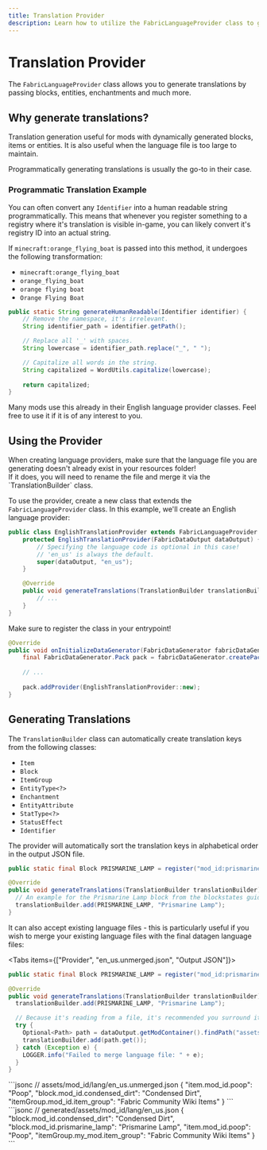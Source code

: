 ```yaml
---
title: Translation Provider
description: Learn how to utilize the FabricLanguageProvider class to generate language files.
---
```



# Translation Provider

The `FabricLanguageProvider` class allows you to generate translations by passing blocks, entities, enchantments and much more.

## Why generate translations?

Translation generation useful for mods with dynamically generated blocks, items or entities. It is also useful when the language file is too large to maintain.

Programmatically generating translations is usually the go-to in their case.

### Programmatic Translation Example

You can often convert any `Identifier` into a human readable string programmatically. This means that whenever you register something to a registry where it's translation is visible in-game, you can likely convert it's registry ID into an actual string.

If `minecraft:orange_flying_boat` is passed into this method, it undergoes the following transformation:

- `minecraft:orange_flying_boat`
- `orange_flying_boat`
- `orange flying boat`
- `Orange Flying Boat`

```java
public static String generateHumanReadable(Identifier identifier) {
    // Remove the namespace, it's irrelevant.
    String identifier_path = identifier.getPath();

    // Replace all '_' with spaces.
    String lowercase = identifier_path.replace("_", " ");

    // Capitalize all words in the string.
    String capitalized = WordUtils.capitalize(lowercase);
    
    return capitalized;
}
```

Many mods use this already in their English language provider classes. Feel free to use it if it is of any interest to you.

## Using the Provider

<Callout type="warning">
When creating language providers, make sure that the language file you are generating doesn't already exist in your resources folder!<br />
If it does, you will need to rename the file and merge it via the `TranslationBuilder` class.
</Callout>

To use the provider, create a new class that extends the `FabricLanguageProvider` class. In this example, we'll create an English language provider:

```java
public class EnglishTranslationProvider extends FabricLanguageProvider {
    protected EnglishTranslationProvider(FabricDataOutput dataOutput) {
        // Specifying the language code is optional in this case!
        // 'en_us' is always the default.
        super(dataOutput, "en_us");
    }

    @Override
    public void generateTranslations(TranslationBuilder translationBuilder) {
        // ...
    }
}
```

Make sure to register the class in your entrypoint!

```java
@Override
public void onInitializeDataGenerator(FabricDataGenerator fabricDataGenerator) {
    final FabricDataGenerator.Pack pack = fabricDataGenerator.createPack();
            
    // ...
            
    pack.addProvider(EnglishTranslationProvider::new);
}
```

## Generating Translations

The `TranslationBuilder` class can automatically create translation keys from the following classes:

- `Item`
- `Block`
- `ItemGroup`
- `EntityType<?>`
- `Enchantment`
- `EntityAttribute`
- `StatType<?>`
- `StatusEffect`
- `Identifier`

The provider will automatically sort the translation keys in alphabetical order in the output JSON file.

```java
public static final Block PRISMARINE_LAMP = register("mod_id:prismarine_lamp", ...);

@Override
public void generateTranslations(TranslationBuilder translationBuilder) {
  // An example for the Prismarine Lamp block from the blockstates guide.
  translationBuilder.add(PRISMARINE_LAMP, "Prismarine Lamp");
}
```

It can also accept existing language files - this is particularly useful if you wish to merge your existing language files with the final datagen language files:

<Tabs items={["Provider", "en_us.unmerged.json", "Output JSON"]}>
<Tab>
```java
public static final Block PRISMARINE_LAMP = register("mod_id:prismarine_lamp", ...);

@Override
public void generateTranslations(TranslationBuilder translationBuilder) {
  translationBuilder.add(PRISMARINE_LAMP, "Prismarine Lamp"); 

  // Because it's reading from a file, it's recommended you surround it in a try/catch statement.
  try {
    Optional<Path> path = dataOutput.getModContainer().findPath("assets/mod_id/lang/en_us.unmerged.json");
    translationBuilder.add(path.get());
  } catch (Exception e) {
    LOGGER.info("Failed to merge language file: " + e);
  }
} 
```
</Tab>
<Tab>
```jsonc
// assets/mod_id/lang/en_us.unmerged.json
{
  "item.mod_id.poop": "Poop",
  "block.mod_id.condensed_dirt": "Condensed Dirt",
  "itemGroup.mod_id.item_group": "Fabric Community Wiki Items"
}
```
</Tab>
<Tab>
```jsonc
// generated/assets/mod_id/lang/en_us.json
{
  "block.mod_id.condensed_dirt": "Condensed Dirt",
  "block.mod_id.prismarine_lamp": "Prismarine Lamp",
  "item.mod_id.poop": "Poop",
  "itemGroup.my_mod.item_group": "Fabric Community Wiki Items"
}
```
</Tab>
</Tabs>

